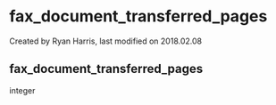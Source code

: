 
# fax_document_transferred_pages 

 Created by  Ryan Harris, last modified on 2018.02.08

## fax_document_transferred_pages

integer



